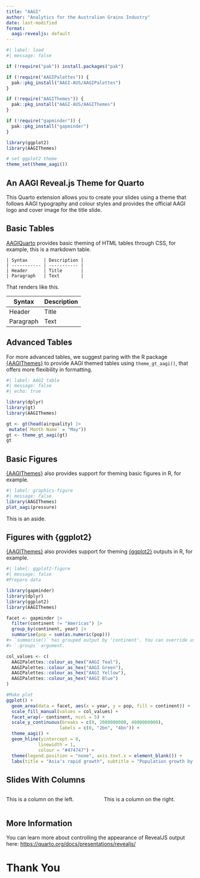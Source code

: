 ```yaml
---
title: "AAGI"
author: "Analytics for the Australian Grains Industry"
date: last-modified
format:
  aagi-revealjs: default
---
```


```r
#| label: load
#| message: false

if (!require("pak")) install.packages("pak")

if (!require("AAGIPalettes")) {
  pak::pkg_install("AAGI-AUS/AAGIPalettes")
}

if (!require("AAGIThemes")) {
  pak::pkg_install("AAGI-AUS/AAGIThemes")
}

if (!require("gapminder")) {
  pak::pkg_install("gapminder")
}

library(ggplot2)
library(AAGIThemes)

# set ggplot2 theme
theme_set(theme_aagi())
```

## An AAGI Reveal.js Theme for Quarto

This Quarto extension allows you to create your slides using a theme that follows AAGI typography and colour styles and provides the official AAGI logo and cover image for the title slide.

## Basic Tables

[AAGIQuarto](https://github.com/AAGI-AUS/AAGIQuarto) provides basic theming of HTML tables through CSS, for example, this is a markdown table.

```
| Syntax      | Description |
| ----------- | ----------- |
| Header      | Title       |
| Paragraph   | Text        |
```

That renders like this.

| Syntax      | Description |
| ----------- | ----------- |
| Header      | Title       |
| Paragraph   | Text        |

## Advanced Tables

For more advanced tables, we suggest paring with the R package [{AAGIThemes}](https://github.com/AAGI-AUS/AAGIThemes) to provide AAGI themed tables using `theme_gt_aagi()`, that offers more flexibility in formatting.

```r
#| label: AAGI table
#| message: false
#| echo: true

library(dplyr)
library(gt)
library(AAGIThemes)

gt <- gt(head(airquality) |>
 mutate(`Month Name` = "May"))
gt <- theme_gt_aagi(gt)
gt
```


## Basic Figures

[{AAGIThemes}](https://github.com/AAGI-AUS/AAGIThemes) also provides support for theming basic figures in R, for example.

```r
#| label: graphics-figure
#| message: false
library(AAGIThemes)
plot_aagi(pressure)
```

::: aside
This is an aside.
:::

## Figures with {ggplot2}

[{AAGIThemes}](https://github.com/AAGI-AUS/AAGIThemes) also provides support for theming [{ggplot2}](https://ggplot2.tidyverse.org) outputs in R, for example.

```r
#| label: ggplot2-figure
#| message: false
#Prepare data

library(gapminder)
library(dplyr)
library(ggplot2)
library(AAGIThemes)

facet <- gapminder |>
  filter(continent != "Americas") |>
  group_by(continent, year) |>
  summarise(pop = sum(as.numeric(pop)))
#> `summarise()` has grouped output by 'continent'. You can override using the
#> `.groups` argument.

col_values <- c(
  AAGIPalettes::colour_as_hex("AAGI Teal"),
  AAGIPalettes::colour_as_hex("AAGI Green"),
  AAGIPalettes::colour_as_hex("AAGI Yellow"),
  AAGIPalettes::colour_as_hex("AAGI Blue")
)

#Make plot
ggplot() +
  geom_area(data = facet, aes(x = year, y = pop, fill = continent)) +
  scale_fill_manual(values = col_values) +
  facet_wrap(~ continent, ncol = 5) +
  scale_y_continuous(breaks = c(0, 2000000000, 4000000000),
                    labels = c(0, "2bn", "4bn")) +
  theme_aagi() +
  geom_hline(yintercept = 0,
            linewidth = 1,
            colour = "#474747") +
  theme(legend.position = "none", axis.text.x = element_blank()) +
  labs(title = "Asia's rapid growth", subtitle = "Population growth by continent, 1952-2007")
```

## Slides With Columns

:::: {.columns}
::: {.column width="50%"}
This is a column on the left.
:::

::: {.column width="50%"}
This is a column on the right.
:::
::::

## More Information

You can learn more about controlling the appearance of RevealJS output here: <https://quarto.org/docs/presentations/revealjs/>

<!-- This background won't show properly in the example rendered slide, but when used with `quarto use template AAGI-AUS/AAGIQuarto`
you will have the closing slide display the same image as the title slide under "Thank You" (or the H1 text of your choosing)
-->
# Thank You{background-image="_extensions/AAGI-AUS/aagi/assets/title-slide-main.png" background-size="1050px auto" background-position="50% 85%"}

<!-- Uncomment if you have a bibliography
## References 
-->